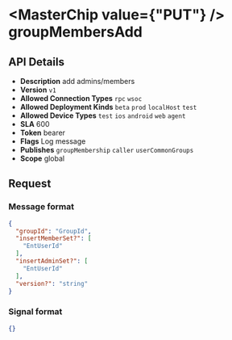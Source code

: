 
# <MasterChip value={"PUT"} /> groupMembersAdd

## API Details

- **Description** add  admins/members
- **Version** `v1`
- **Allowed Connection Types** `rpc` `wsoc` 
- **Allowed Deployment Kinds** `beta` `prod` `localHost` `test` 
- **Allowed Device Types** `test` `ios` `android` `web` `agent` 
- **SLA** 600
- **Token** bearer
- **Flags** Log message
- **Publishes** `groupMembership` `caller` `userCommonGroups` 
- **Scope** global


## Request

### Message format

```json
{
  "groupId": "GroupId",
  "insertMemberSet?": [
    "EntUserId"
  ],
  "insertAdminSet?": [
    "EntUserId"
  ],
  "version?": "string"
}
```

### Signal format

```json
{}
```

